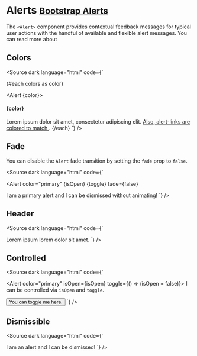 
<Meta title="Components/Alerts" />

# Alerts <small class="bootstrap-docs">[Bootstrap Alerts](https://getbootstrap.com/docs/5.3/components/alerts/)</small>

The `<Alert>` component provides contextual feedback messages for typical user actions with the handful of available and flexible alert messages. You can read more about

<Canvas>
  <Story of={AlertStories.Basic} />
</Canvas>

<Controls of={AlertStories.Basic} />

## Colors

<Canvas withSource="none">
  <Story of={AlertStories.Colors} />
</Canvas>

<Source dark language="html" code={`
<script lang="ts">
  const colors = [
    'primary',
    'secondary',
    'success',
    'danger',
    'warning',
    'info',
    'light',
    'dark'
  ];
</script>

{#each colors as color}

  <Alert {color}>
    <h4 class="alert-heading text-capitalize">{color}</h4>
    Lorem ipsum dolor sit amet, consectetur adipiscing elit.
    <a href="#todo" class="alert-link">
      Also, alert-links are colored to match
    </a>
    .
  </Alert>
{/each}
`} />

## Fade

<p>
  You can disable the <code>Alert</code> fade transition by setting the <code>fade</code> prop to <code>false</code>.
</p>

<Canvas withSource="none">
  <Story of={AlertStories.Fade} />
</Canvas>

<Source dark language="html" code={`
<script lang="ts">

let isOpen = true;
const toggle = () => {
visible = !visible;
};

</script>

<Alert
  color="primary"
  {isOpen}
  {toggle}
  fade={false}
>
  I am a primary alert and I can be dismissed without animating!
</Alert>
`} />

## Header

<Canvas withSource="none">
  <Story of={AlertStories.Header} />
</Canvas>

<Source dark language="html" code={`
<script lang="ts">
</script>

<Alert color="primary" heading="Hey here's header text">
  Lorem ipsum lorem dolor sit amet.
</Alert>
`} />

## Controlled

<Canvas withSource="none">
  <Story of={AlertStories.Controlled} />
</Canvas>

<Source dark language="html" code={`
<script lang="ts">
  
  let isOpen = true;
  const toggle = () => {
    visible = !visible;
  };
</script>

<Alert color="primary" isOpen={isOpen} toggle={() => (isOpen = false)}>
  I can be controlled via <code>isOpen</code> and <code>toggle</code>.
</Alert>

<Button color="danger" on:click={toggle}>
  You can toggle me here.
</Button>
`} />

## Dismissible

<Canvas withSource="none">
  <Story of={AlertStories.Dismissible} />
</Canvas>

<Source dark language="html" code={`
<script lang="ts">
</script>

<Story name="Dismissible">
  <Alert color="info" dismissible>
    I am an alert and I can be dismissed!
  </Alert>
</Story>
`} />
